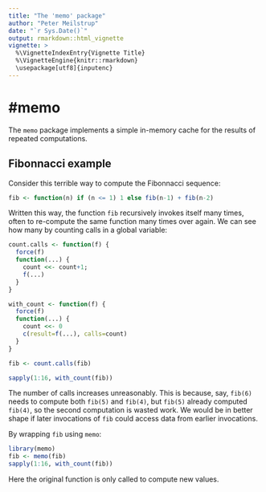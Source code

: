 ```yaml
---
title: "The 'memo' package"
author: "Peter Meilstrup"
date: "`r Sys.Date()`"
output: rmarkdown::html_vignette
vignette: >
  %\VignetteIndexEntry{Vignette Title}
  %\VignetteEngine{knitr::rmarkdown}
  \usepackage[utf8]{inputenc}
---
```

#memo
======

The `memo` package implements a simple in-memory cache for the results
of repeated computations.

## Fibonnacci example

Consider this terrible way to compute the Fibonnacci sequence:

```r
fib <- function(n) if (n <= 1) 1 else fib(n-1) + fib(n-2)
```

Written this way, the function `fib` recursively invokes itself
many times, often to re-compute the same function many times over
again. We can see how many by counting calls in a global variable:

```r
count.calls <- function(f) {
  force(f)
  function(...) {
    count <<- count+1;
    f(...)
  }
}

with_count <- function(f) {
  force(f)
  function(...) {
    count <<- 0
    c(result=f(...), calls=count)
  }
}

fib <- count.calls(fib)

sapply(1:16, with_count(fib))
```

The number of calls increases unreasonably. This is because, say,
`fib(6)` needs to compute both `fib(5)` and `fib(4)`, but `fib(5)`
already computed `fib(4)`, so the second computation is wasted
work. We would be in better shape if later invocations of `fib` could
access data from earlier invocations.

By wrapping `fib` using `memo`:

```r
library(memo)
fib <- memo(fib)
sapply(1:16, with_count(fib))
```

Here the original function is only called to compute new values.
